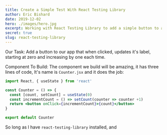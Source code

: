 ```yaml
---
title: Create a Simple Test With React Testing Library
author: Eric Bishard 
date: 2019-12-02
hero: ./images/hero.jpg
excerpt: Working with React Testing Library to add a simple button to a page!
secret: true
slug: react-testing-library
---
```


Our Task: Add a button to our app that when clicked, updates it's label, starting at zero and increasing by one each time.

Component To Build: The component we build will be amazing, it has three lines of code, It's name is `Counter.jsx` and it does the job:

```jsx
import React, { useState } from 'react'

const Counter = () => {
  const [count, setCount] = useState(0)
  const incrementCount = () => setCount(counter => counter +1)
  return <button onClick={incrementCount}>{count}</button>
}

export default Counter
```

So long as I have `react-testing-library` installed, and 
